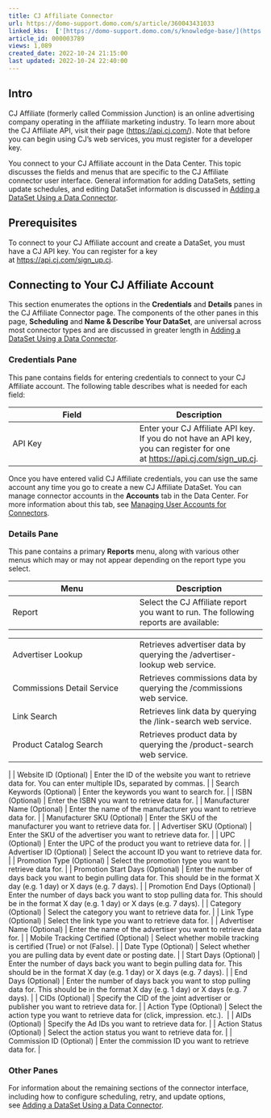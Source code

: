 ```yaml
---
title: CJ Affiliate Connector
url: https://domo-support.domo.com/s/article/360043431033
linked_kbs:  ['[https://domo-support.domo.com/s/knowledge-base/](https://domo-support.domo.com/s/knowledge-base/)', '[https://domo-support.domo.com/s/](https://domo-support.domo.com/s/)', '[https://domo-support.domo.com/s/topic/0TO5w000000ZammGAC](https://domo-support.domo.com/s/topic/0TO5w000000ZammGAC)', '[https://domo-support.domo.com/s/topic/0TO5w000000ZanLGAS](https://domo-support.domo.com/s/topic/0TO5w000000ZanLGAS)', '[https://domo-support.domo.com/s/topic/0TO5w000000ZaoQGAS](https://domo-support.domo.com/s/topic/0TO5w000000ZaoQGAS)', '[https://domo-support.domo.com/s/article/360042926274](https://domo-support.domo.com/s/article/360042926274)', '[https://domo-support.domo.com/s/article/360042926054](https://domo-support.domo.com/s/article/360042926054)', '[https://domo-support.domo.com/s/article/360043431033](https://domo-support.domo.com/s/article/360043431033)', '[https://domo-support.domo.com/s/topic/0TO5w000000ZaoQGAS/api-connectors](https://domo-support.domo.com/s/topic/0TO5w000000ZaoQGAS/api-connectors)', '[https://domo-support.domo.com/s/article/360043429933](https://domo-support.domo.com/s/article/360043429933)', '[https://domo-support.domo.com/s/article/360043429953](https://domo-support.domo.com/s/article/360043429953)', '[https://domo-support.domo.com/s/article/360042925494](https://domo-support.domo.com/s/article/360042925494)', '[https://domo-support.domo.com/s/article/360043429913](https://domo-support.domo.com/s/article/360043429913)', '[https://domo-support.domo.com/s/article/4408174643607](https://domo-support.domo.com/s/article/4408174643607)', '[https://domo-support.domo.com/s/login/](https://domo-support.domo.com/s/login/)']
article_id: 000003789
views: 1,089
created_date: 2022-10-24 21:15:00
last updated: 2022-10-24 22:40:00
---
```




Intro
-----


CJ Affiliate (formerly called Commission Junction) is an online advertising company operating in the affiliate marketing industry. To learn more about the CJ Affiliate API, visit their page ([https://api.cj.com/](https://api.cj.com/ "https://api.cj.com/")). Note that before you can begin using CJ's web services, you must register for a developer key.


You connect to your CJ Affiliate account in the Data Center. This topic discusses the fields and menus that are specific to the CJ Affiliate connector user interface. General information for adding DataSets, setting update schedules, and editing DataSet information is discussed in [Adding a DataSet Using a Data Connector](/s/article/360042926274).


Prerequisites
-------------


To connect to your CJ Affiliate account and create a DataSet, you must have a CJ API key. You can register for a key at [https://api.cj.com/sign\_up.cj](https://api.cj.com/sign_up.cj "https://api.cj.com/sign_up.cj").


Connecting to Your CJ Affiliate Account
---------------------------------------


This section enumerates the options in the **Credentials** and **Details** panes in the CJ Affiliate Connector page. The components of the other panes in this page, **Scheduling** and **Name & Describe Your DataSet**, are universal across most connector types and are discussed in greater length in [Adding a DataSet Using a Data Connector](/s/article/360042926274 "Adding a DataSet Using a Data Connector").


### Credentials Pane


This pane contains fields for entering credentials to connect to your CJ Affiliate account. The following table describes what is needed for each field:  




| Field | Description |
| --- | --- |
| API Key | Enter your CJ Affiliate API key. If you do not have an API key, you can register for one at [https://api.cj.com/sign\_up.cj](https://api.cj.com/sign_up.cj "https://api.cj.com/sign_up.cj"). |


Once you have entered valid CJ Affiliate credentials, you can use the same account any time you go to create a new CJ Affiliate DataSet. You can manage connector accounts in the **Accounts** tab in the Data Center. For more information about this tab, see [Managing User Accounts for Connectors](/s/article/360042926054 "Managing User Accounts for Connectors").


### Details Pane


This pane contains a primary **Reports** menu, along with various other menus which may or may not appear depending on the report type you select.




| Menu | Description |
| --- | --- |
| Report | Select the CJ Affiliate report you want to run. The following reports are available:

|  |  |
| --- | --- |
| Advertiser Lookup | Retrieves advertiser data by querying the /advertiser-lookup web service. |
| Commissions Detail Service | Retrieves commissions data by querying the /commissions web service. |
| Link Search | Retrieves link data by querying the /link-search web service. |
| Product Catalog Search | Retrieves product data by querying the /product-search web service.  |

 |
| Website ID (Optional) | Enter the ID of the website you want to retrieve data for. You can enter multiple IDs, separated by commas. |
| Search Keywords (Optional) | Enter the keywords you want to search for. |
| ISBN (Optional) | Enter the ISBN you want to retrieve data for. |
| Manufacturer Name (Optional) | Enter the name of the manufacturer you want to retrieve data for. |
| Manufacturer SKU (Optional) | Enter the SKU of the manufacturer you want to retrieve data for. |
| Advertiser SKU (Optional) | Enter the SKU of the advertiser you want to retrieve data for. |
| UPC (Optional) | Enter the UPC of the product you want to retrieve data for. |
| Advertiser ID (Optional) | Select the account ID you want to retrieve data for. |
| Promotion Type (Optional) | Select the promotion type you want to retrieve data for. |
| Promotion Start Days (Optional) | Enter the number of days back you want to begin pulling data for. This should be in the format X day (e.g. 1 day) or X days (e.g. 7 days). |
| Promotion End Days (Optional) | Enter the number of days back you want to stop pulling data for. This should be in the format X day (e.g. 1 day) or X days (e.g. 7 days). |
| Category (Optional) | Select the category you want to retrieve data for. |
| Link Type (Optional) | Select the link type you want to retrieve data for. |
| Advertiser Name (Optional) | Enter the name of the advertiser you want to retrieve data for. |
| Mobile Tracking Certified (Optional) | Select whether mobile tracking is certified (True) or not (False). |
| Date Type (Optional) | Select whether you are pulling data by event date or posting date. |
| Start Days (Optional) | Enter the number of days back you want to begin pulling data for. This should be in the format X day (e.g. 1 day) or X days (e.g. 7 days). |
| End Days (Optional) | Enter the number of days back you want to stop pulling data for. This should be in the format X day (e.g. 1 day) or X days (e.g. 7 days). |
| CIDs (Optional) | Specify the CID of the joint advertiser or publisher you want to retrieve data for. |
| Action Type (Optional) | Select the action type you want to retrieve data for (click, impression. etc.).  |
| AIDs (Optional) | Specify the Ad IDs you want to retrieve data for. |
| Action Status (Optional) | Select the action status you want to retrieve data for. |
| Commission ID (Optional) | Enter the commission ID you want to retrieve data for. |


### Other Panes


For information about the remaining sections of the connector interface, including how to configure scheduling, retry, and update options, see [Adding a DataSet Using a Data Connector](/s/article/360042926274).

